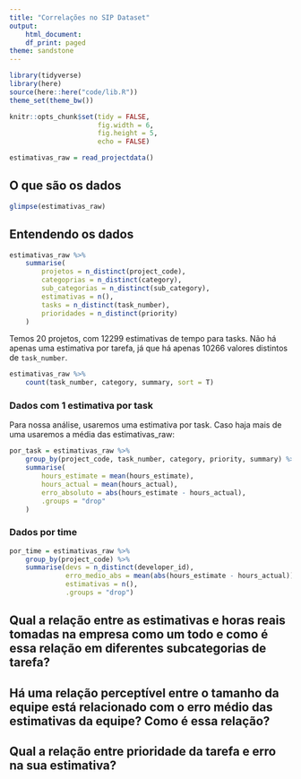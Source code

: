```yaml
---
title: "Correlações no SIP Dataset"
output:
    html_document:
    df_print: paged
theme: sandstone
---
```


```r
library(tidyverse)
library(here)
source(here::here("code/lib.R"))
theme_set(theme_bw())

knitr::opts_chunk$set(tidy = FALSE,
                      fig.width = 6,
                      fig.height = 5,
                      echo = FALSE)

```

```r
estimativas_raw = read_projectdata()
```

## O que são os dados

```r
glimpse(estimativas_raw)
```

## Entendendo os dados

```r
estimativas_raw %>% 
    summarise(
        projetos = n_distinct(project_code), 
        categoprias = n_distinct(category), 
        sub_categorias = n_distinct(sub_category), 
        estimativas = n(), 
        tasks = n_distinct(task_number), 
        prioridades = n_distinct(priority)
    )
```

Temos 20 projetos, com 12299 estimativas de tempo para tasks. Não há apenas uma estimativa por tarefa, já que há apenas 10266 valores distintos de `task_number`.

```r
estimativas_raw %>% 
    count(task_number, category, summary, sort = T)
```


### Dados com 1 estimativa por task

Para nossa análise, usaremos uma estimativa por task. Caso haja mais de uma usaremos a média das estimativas_raw:

```r
por_task = estimativas_raw %>%
    group_by(project_code, task_number, category, priority, summary) %>%
    summarise(
        hours_estimate = mean(hours_estimate),
        hours_actual = mean(hours_actual),
        erro_absoluto = abs(hours_estimate - hours_actual),
        .groups = "drop"
    ) 
```


### Dados por time

```r
por_time = estimativas_raw %>% 
    group_by(project_code) %>% 
    summarise(devs = n_distinct(developer_id),
              erro_medio_abs = mean(abs(hours_estimate - hours_actual)), 
              estimativas = n(), 
              .groups = "drop")
```


## Qual a relação entre as estimativas e horas reais tomadas na empresa como um todo e como é essa relação em diferentes subcategorias de tarefa?


## Há uma relação perceptível entre o tamanho da equipe está relacionado com o erro médio das estimativas da equipe? Como é essa relação?


## Qual a relação entre prioridade da tarefa e erro na sua estimativa?
